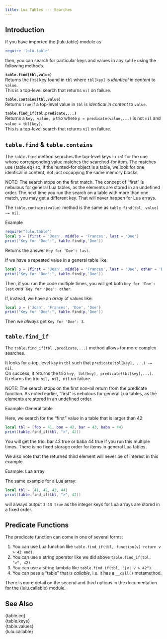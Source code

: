 ```yaml
---
title: Lua Tables --- Searches
---
```


## Introduction

If you have imported the {lulu.table} module as
```lua
require 'lulu.table'
```
then, you can search for particular keys and values in any `table` using the following methods.

**`table.find(tbl,value)`** <br>
Returns the first key found in `tbl` where `tbl[key]` is *identical in content* to `value`. <br>
This is a top-level search that returns `nil` on failure.

**`table.contains(tbl,value)`** <br>
Returns `true` if a top-level value in `tbl` is *identical in content* to `value`.

**`table.find_if(tbl,predicate,...)`** <br>
Returns a `key, value, p` trio where `p = predicate(value,...)` is not `nil` and `value = tbl[key]`. <br>
This is a top-level search that returns `nil` on failure.

## `table.find` & `table.contains`

The `table.find` method searches the top-level keys in `tbl` for the one whose corresponding value matches the searched-for item.
The matches use {table.eq} so, if the hunted-for object is a table, we look for one identical in content, not just occupying the same memory blocks.

NOTE: The search stops on the first match. The concept of "first" is nebulous for general Lua tables, as the elements are stored in an undefined order. The next time you run the search on a table with more than one match, you may get a different key. That will never happen for Lua arrays.

The `table.contains(value)` method is the same as `table.find(tbl, value) ~= nil`.

[Example]{.bt}

```lua
require("lulu.table")
local p = {first = 'Joan', middle = 'Frances', last = 'Doe'}
print("Key for 'Doe':", table.find(p,'Doe'))
```
Returns the answer `Key for 'Doe': last`.

If we have a repeated value in a general table like:
```lua
local p = {first = 'Joan', middle = 'Frances', last = 'Doe', other = 'Doe'}
print("Key for 'Doe':", table.find(p,'Doe'))
```
Then, if you run the code multiple times, you will get both `Key for 'Doe': last` *and* ``Key for 'Doe': other`.

If, instead, we have an *array* of values like:
```lua
local p = {'Joan', 'Frances', 'Doe', 'Doe'}
print("Key for 'Doe':", table.find(p,'Doe'))
```
Then we *always* get `Key for 'Doe': 3`.

## `table.find_if`

The `table.find_if(tbl ,predicate,...)` method allows for more complex searches.

It looks for a top-level `key` in `tbl` such that `predicate(tbl[key], ...) ~= nil`. <br>
On success, it returns the trio `key, tbl[key], predicate(tbl[key],...)`. <br>
It returns the trio `nil, nil, nil` on failure.

NOTE: The search stops on the first non-nil return from the predicate function.
As noted earlier, “first” is nebulous for general Lua tables, as the elements are stored in an undefined order.

[Example: General table]{.bt}

Here, we search for the "first" value in a table that is larger than 42:
```lua
local tbl = {foo = 41, boo = 42, bar = 43, baba = 44}
print(table.find_if(tbl, ">", 42))
```
You will get the trio: bar 43 true or baba 44 true if you run this multiple times.
There is no fixed storage order for items in general Lua tables.

We also note that the returned third element will never be of interest in this example.

[Example: Lua array]{.bt}

The same example for a Lua array:
```lua
local tbl = {41, 42, 43, 44}
print(table.find_if(tbl, ">", 42))
```
will always output `3 43 true` as the integer keys for Lua arrays are stored in a fixed order.

## Predicate Functions

The predicate function can come in one of several forms:

1. You can use Lua function like `table.find_if(tbl, function(v) return v > 42 end)`.
2. You can use a string operator like we did above `table.find_if(tbl, ">", 42)`.
3. You can use a string lambda like `table.find_if(tbl, "|v| v > 42")`.
4. You can pass a "table" that is *callable,* i.e. it has a `__call()` metamethod.

There is more detail on the second and third options in the documentation for the {lulu.callable} module.

## See Also

{table.eq}       <br>
{table.keys}     <br>
{table.values}   <br>
{lulu.callable}